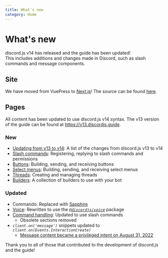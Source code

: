 ```yaml
---
title: What's new
category: Home
---
```


# What's new

<DiscordMessages rounded>
	<DiscordMessage
		interaction={{
			author: {
				avatar: '/assets/old-guide.png',
				username: 'discord.js',
			},
			command: '/upgrade',
		}}
		author={{
			avatar: '/assets/discordjs.png',
			bot: true,
			username: 'Guide Bot',
			time: 'Today at 21:00',
		}}
	>
		discord.js v14 has released and the guide has been updated!
		<br />
		This includes additions and changes made in Discord, such as slash commands and message components.
	</DiscordMessage>
</DiscordMessages>

## Site

We have moved from VuePress to [Next.js](https://nextjs.org/)! The source can be found [here](https://github.com/discordjs/discord.js/tree/main/apps/guide).

## Pages

All content has been updated to use discord.js v14 syntax. The v13 version of the guide can be found at https://v13.discordjs.guide.

### New

- [Updating from v13 to v14](/additional-info/changes-in-v14.md): A list of the changes from discord.js v13 to v14
- [Slash commands](/interactions/slash-commands.md): Registering, replying to slash commands and permissions
- [Buttons](/interactions/buttons.md): Building, sending, and receiving buttons
- [Select menus](/interactions/select-menus.md): Building, sending, and receiving select menus
- [Threads](/popular-topics/threads.md): Creating and managing threads
- [Builders](/popular-topics/builders.md): A collection of builders to use with your bot

### Updated

- Commando: Replaced with [Sapphire](https://sapphirejs.dev/docs/Guide/getting-started/getting-started-with-sapphire)
- [Voice](/voice/): Rewritten to use the [_`@discordjs/voice`_](https://github.com/discordjs/discord.js/tree/main/packages/voice) package
- [Command handling](/creating-your-bot/handling-command-interactions.md/): Updated to use slash commands
  - Obsolete sections removed
- _`client.on('message')`_ snippets updated to _`client.on(Events.InteractionCreate)`_
  - [Message content became a privileged intent on August 31, 2022](https://support-dev.discord.com/hc/articles/4404772028055)

<DiscordMessages rounded>
	<DiscordMessage
		author={{
			avatar: '/assets/discordjs.png',
			bot: true,
			username: 'Guide Bot',
			time: 'Today at 21:00',
		}}
	>
		Thank you to all of those that contributed to the development of discord.js and the guide!
	</DiscordMessage>
</DiscordMessages>

